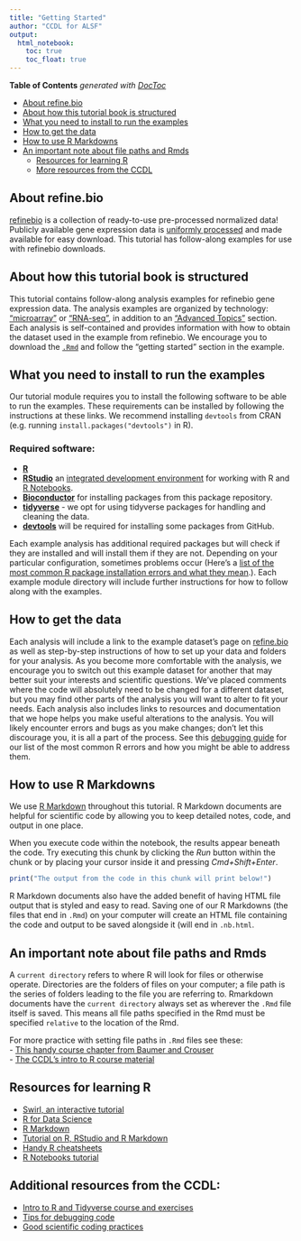 ```yaml
---
title: "Getting Started"
author: "CCDL for ALSF"
output:   
  html_notebook: 
    toc: true
    toc_float: true
---
```


<!-- START doctoc generated TOC please keep comment here to allow auto update -->
<!-- DON'T EDIT THIS SECTION, INSTEAD RE-RUN doctoc TO UPDATE -->
**Table of Contents**  *generated with [DocToc](https://github.com/thlorenz/doctoc)*

- [About refine.bio](#about-refinebio)
- [About how this tutorial book is structured](#about-how-this-tutorial-book-is-structured)
- [What you need to install to run the examples](#what-you-need-to-install-to-run-the-examples)
- [How to get the data](#how-to-get-the-data)
- [How to use R Markdowns](#how-to-use-r-markdowns)
- [An important note about file paths and Rmds](#an-important-note-about-file-paths-and-rmds)
    - [Resources for learning R](#resources-for-learning-r)
    - [More resources from the CCDL](#more-resources-from-the-ccdl)

<!-- END doctoc generated TOC please keep comment here to allow auto update -->

## About refine.bio 

[refinebio](https://www.refine.bio/about) is a collection of ready-to-use pre-processed normalized data! 
Publicly available gene expression data is [uniformly processed](http://docs.refine.bio/en/latest/main_text.html#processing-information) and made available for easy download. 
This tutorial has follow-along examples for use with refinebio downloads. 

## About how this tutorial book is structured 

This tutorial contains follow-along analysis examples for refinebio gene expression data.
The analysis examples are organized by technology: ["microarray"](../02-microarray/intro-to-microarray.nb.html) or ["RNA-seq"](../03-rna-seq/intro-to-rna-seq.nb.html), in addition to an ["Advanced Topics"](../04-advanced-topics/intro-to-advanced-topics.nb.html) section. 
Each analysis is self-contained and provides information with how to obtain the dataset used in the example from refinebio. 
We encourage you to download the [`.Rmd`](http://rmarkdown.rstudio.com) and follow the "getting started" section in the example.

## What you need to install to run the examples 

Our tutorial module requires you to install the following software to be able to run the examples. 
These requirements can be installed by following the instructions at these links.
We recommend installing `devtools` from CRAN (e.g. running `install.packages("devtools")` in R). 

### Required software:
* [**R**](https://cran.r-project.org/)  
* [**RStudio**](https://www.rstudio.com/products/RStudio/) an [integrated development environment](https://en.wikipedia.org/wiki/Integrated_development_environment) for working with R and [R Notebooks](https://bookdown.org/yihui/rmarkdown/notebook.html).  
* [**Bioconductor**](https://bioconductor.org/install/) for installing packages from this package repository. 
* [**tidyverse**](https://www.tidyverse.org/) - we opt for using tidyverse packages for handling and cleaning the data. 
* [**devtools**](https://cran.r-project.org/web/packages/devtools/readme/README.html)
will be required for installing some packages from GitHub.   

Each example analysis has additional required packages but will check if they are installed and will install them if they are not.
Depending on your particular configuration, sometimes problems occur (Here's a [list of the most common R package installation errors and what they mean](http://mazamascience.com/WorkingWithData/?p=1185).). 
Each example module directory will include further instructions for how to follow along with the examples.

## How to get the data

Each analysis will include a link to the example dataset's page on [refine.bio](https://www.refine.bio/) as well as step-by-step instructions of how to set up your data and folders for your analysis. 
As you become more comfortable with the analysis, we encourage you to switch out this example dataset for another that may better suit your interests and scientific questions. 
We've placed comments where the code will absolutely need to be changed for a different dataset, but you may find other parts of the analysis you will want to alter to fit your needs.
Each analysis also includes links to resources and documentation that we hope helps you make useful alterations to the analysis. 
You will likely encounter errors and bugs as you make changes; don't let this discourage you, it is all a part of the process.
See this [debugging guide](https://github.com/AlexsLemonade/training-modules/blob/master/intro-to-R-tidyverse/00b-debugging_resources.md) for our list of the most common R errors and how you might be able to address them. 

## How to use R Markdowns

We use [R Markdown](https://bookdown.org/yihui/rmarkdown/) throughout this tutorial.
R Markdown documents are helpful for scientific code by allowing you to keep detailed notes, code, and output in one place.

When you execute code within the notebook, the results appear beneath the code. 
Try executing this chunk by clicking the *Run* button within the chunk or by 
placing your cursor inside it and pressing *Cmd+Shift+Enter*. 

```r
print("The output from the code in this chunk will print below!")
```

R Markdown documents also have the added benefit of having HTML file output that is styled and easy to read.
Saving one of our R Markdowns (the files that end in `.Rmd`) on your computer will create an HTML file containing the code and output to be saved alongside it (will end in `.nb.html`.

## An important note about file paths and Rmds

A `current directory` refers to where R will look for files or otherwise operate. 
Directories are the folders of files on your computer; a file path is the series of folders leading to the file you are referring to.
Rmarkdown documents have the `current directory` always set as wherever the `.Rmd` file itself is saved. 
This means all file paths specified in the Rmd must be specified `relative` to the location of the Rmd. 

For more practice with setting file paths in `.Rmd` files see these:  
- [This handy course chapter from Baumer and Crouser](https://beanumber.github.io/sds192/lab-import.html#paths)  
- [The CCDL's intro to R course material](https://alexslemonade.github.io/training-modules/intro-to-R-tidyverse/01-intro_to_base_R.nb.html)  

## Resources for learning R

+ [Swirl, an interactive tutorial](https://swirlstats.com/)  
+ [R for Data Science](https://r4ds.had.co.nz/)  
+ [R Markdown](http://rmarkdown.rstudio.com)  
+ [Tutorial on R, RStudio and R Markdown](https://ismayc.github.io/rbasics-book/)
+ [Handy R cheatsheets](https://www.rstudio.com/resources/cheatsheets/)  
+ [R Notebooks tutorial](https://bookdown.org/yihui/rmarkdown/)  

## Additional resources from the CCDL: 

- [Intro to R and Tidyverse course and exercises](https://github.com/AlexsLemonade/training-modules/tree/master/intro-to-R-tidyverse)
- [Tips for debugging code](https://github.com/AlexsLemonade/training-modules/blob/master/intro-to-R-tidyverse/00b-debugging_resources.md)
- [Good scientific coding practices](https://github.com/AlexsLemonade/training-modules/blob/master/intro-to-R-tidyverse/00c-good-scientific-coding-practices.md)
